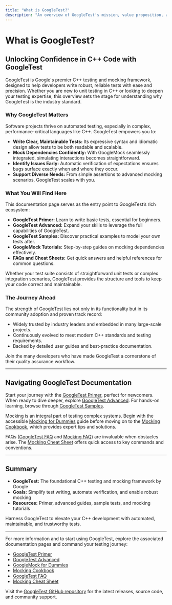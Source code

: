 ```yaml
---
title: "What is GoogleTest?"
description: "An overview of GoogleTest's mission, value proposition, and history as the industry-standard C++ testing framework. Highlights key differentiators and showcases notable projects and organizations relying on GoogleTest."
---
```


# What is GoogleTest?

## Unlocking Confidence in C++ Code with GoogleTest

GoogleTest is Google's premier C++ testing and mocking framework, designed to help developers write robust, reliable tests with ease and precision. Whether you are new to unit testing in C++ or looking to deepen your testing expertise, this overview sets the stage for understanding why GoogleTest is the industry standard.

### Why GoogleTest Matters

Software projects thrive on automated testing, especially in complex, performance-critical languages like C++. GoogleTest empowers you to:

- **Write Clear, Maintainable Tests:** Its expressive syntax and idiomatic design allow tests to be both readable and scalable.
- **Mock Dependencies Confidently:** With GoogleMock seamlessly integrated, simulating interactions becomes straightforward.
- **Identify Issues Early:** Automatic verification of expectations ensures bugs surface exactly when and where they occur.
- **Support Diverse Needs:** From simple assertions to advanced mocking scenarios, GoogleTest scales with you.

### What You Will Find Here

This documentation page serves as the entry point to GoogleTest’s rich ecosystem:

- **GoogleTest Primer:** Learn to write basic tests, essential for beginners.
- **GoogleTest Advanced:** Expand your skills to leverage the full capabilities of GoogleTest.
- **GoogleTest Samples:** Discover practical examples to model your own tests after.
- **GoogleMock Tutorials:** Step-by-step guides on mocking dependencies effectively.
- **FAQs and Cheat Sheets:** Get quick answers and helpful references for common questions.

Whether your test suite consists of straightforward unit tests or complex integration scenarios, GoogleTest provides the structure and tools to keep your code correct and maintainable.

### The Journey Ahead

The strength of GoogleTest lies not only in its functionality but in its community adoption and proven track record:

- Widely trusted by industry leaders and embedded in many large-scale projects.
- Continuously evolved to meet modern C++ standards and testing requirements.
- Backed by detailed user guides and best-practice documentation.

Join the many developers who have made GoogleTest a cornerstone of their quality assurance workflow.

---

## Navigating GoogleTest Documentation

Start your journey with the [GoogleTest Primer](primer.md), perfect for newcomers. When ready to dive deeper, explore [GoogleTest Advanced](advanced.md). For hands-on learning, browse through [GoogleTest Samples](samples.md).

Mocking is an integral part of testing complex systems. Begin with the accessible [Mocking for Dummies](gmock_for_dummies.md) guide before moving on to the [Mocking Cookbook](gmock_cook_book.md), which provides expert tips and solutions.

FAQs ([GoogleTest FAQ](faq.md) and [Mocking FAQ](gmock_faq.md)) are invaluable when obstacles arise. The [Mocking Cheat Sheet](gmock_cheat_sheet.md) offers quick access to key commands and conventions.

---

## Summary

- **GoogleTest:** The foundational C++ testing and mocking framework by Google
- **Goals:** Simplify test writing, automate verification, and enable robust mocking
- **Resources:** Primer, advanced guides, sample tests, and mocking tutorials

Harness GoogleTest to elevate your C++ development with automated, maintainable, and trustworthy tests.

---

For more information and to start using GoogleTest, explore the associated documentation pages and command your testing journey:

- [GoogleTest Primer](primer.md)
- [GoogleTest Advanced](advanced.md)
- [GoogleMock for Dummies](gmock_for_dummies.md)
- [Mocking Cookbook](gmock_cook_book.md)
- [GoogleTest FAQ](faq.md)
- [Mocking Cheat Sheet](gmock_cheat_sheet.md)

Visit the [GoogleTest GitHub repository](https://github.com/google/googletest) for the latest releases, source code, and community support.
